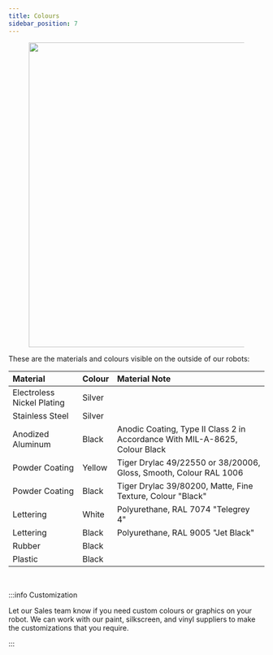 ```yaml
---
title: Colours
sidebar_position: 7
---
```


<figure>
  <center>
    <img
      src="/img/robot_images/jackal_images/jackal_on_the_hill.jpg"
      width="600"
    />
  </center>
</figure>

These are the materials and colours visible on the outside of our robots:

| Material                   | Colour | Material Note                                                               |
| :------------------------- | :----- | :-------------------------------------------------------------------------- |
| Electroless Nickel Plating | Silver |                                                                             |
| Stainless Steel            | Silver |                                                                             |
| Anodized Aluminum          | Black  | Anodic Coating, Type II Class 2 in Accordance With MIL-A-8625, Colour Black |
| Powder Coating             | Yellow | Tiger Drylac 49/22550 or 38/20006, Gloss, Smooth, Colour RAL 1006           |
| Powder Coating             | Black  | Tiger Drylac 39/80200, Matte, Fine Texture, Colour "Black"                  |
| Lettering                  | White  | Polyurethane, RAL 7074 "Telegrey 4"                                         |
| Lettering                  | Black  | Polyurethane, RAL 9005 "Jet Black"                                          |
| Rubber                     | Black  |                                                                             |
| Plastic                    | Black  |                                                                             |

<br />

:::info Customization

Let our Sales team know if you need custom colours or graphics on your robot.
We can work with our paint, silkscreen, and vinyl suppliers to make the customizations that you require.

:::
